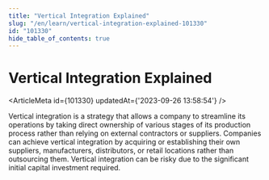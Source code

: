 ```yaml
---
title: "Vertical Integration Explained"
slug: "/en/learn/vertical-integration-explained-101330"
id: "101330"
hide_table_of_contents: true
---
```



# Vertical Integration Explained

<ArticleMeta id={101330} updatedAt={'2023-09-26 13:58:54'} />
<div className='border-solid border-b border-t-0 my-4 border-[var(--ifm-color-gray-300)]' />

Vertical integration is a strategy that allows a company to streamline its operations by taking direct ownership of various stages of its production process rather than relying on external contractors or suppliers. Companies can achieve vertical integration by acquiring or establishing their own suppliers, manufacturers, distributors, or retail locations rather than outsourcing them. Vertical integration can be risky due to the significant initial capital investment required.
